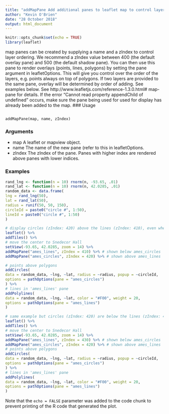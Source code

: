 ```yaml
---
title: "addMapPane Add additional panes to leaflet map to control layer order"
author: "Kevin O'Brien"
date: "28 October 2018"
output: html_document
---
```


```r
knitr::opts_chunk$set(echo = TRUE)
library(leaflet)
```


map panes can be created by supplying a name and a zIndex to control layer ordering. We recommend
a zIndex value between 400 (the default overlay pane) and 500 (the default shadow pane).
You can then use this pane to render overlays (points, lines, polygons) by setting the pane argument
in leafletOptions. This will give you control over the order of the layers, e.g. points always on
top of polygons. If two layers are provided to the same pane, overlay will be determined by order
of adding. See examples below. See http://www.leafletjs.com/reference-1.3.0.html#
map-pane for details.
If the error "Cannot read property appendChild of undefined" occurs, make sure the pane being
used for used for display has already been added to the map.
### Usage
<pre><code>
addMapPane(map, name, zIndex)
</code></pre>

### Arguments

* map A leaflet or mapview object.
* name The name of the new pane (refer to this in leafletOptions.
* zIndex The zIndex of the pane. Panes with higher index are rendered above panes with
lower indices.

### Examples


```r
rand_lng <- function(n = 10) rnorm(n, -93.65, .01)
rand_lat <- function(n = 10) rnorm(n, 42.0285, .01)
random_data <- data.frame(
lng = rand_lng(50),
lat = rand_lat(50),
radius = runif(50, 50, 150),
circleId = paste0("circle #", 1:50),
lineId = paste0("circle #", 1:50)
)
```


```r
# display circles (zIndex: 420) above the lines (zIndex: 410), even when added first
leaflet() %>%
addTiles() %>%
# move the center to Snedecor Hall
setView(-93.65, 42.0285, zoom = 14) %>%
addMapPane("ames_lines", zIndex = 410) %>% # shown below ames_circles
addMapPane("ames_circles", zIndex = 420) %>% # shown above ames_lines

# points above polygons
addCircles(
data = random_data, ~lng, ~lat, radius = ~radius, popup = ~circleId,
options = pathOptions(pane = "ames_circles")
) %>%
# lines in 'ames_lines' pane
addPolylines(
data = random_data, ~lng, ~lat, color = "#F00", weight = 20,
options = pathOptions(pane = "ames_lines")
)
```



```r
# same example but circles (zIndex: 420) are below the lines (zIndex: 430)
leaflet() %>%
addTiles() %>%
# move the center to Snedecor Hall
setView(-93.65, 42.0285, zoom = 14) %>%
addMapPane("ames_lines", zIndex = 430) %>% # shown below ames_circles
addMapPane("ames_circles", zIndex = 420) %>% # shown above ames_lines
# points above polygons
addCircles(
data = random_data, ~lng, ~lat, radius = ~radius, popup = ~circleId,
options = pathOptions(pane = "ames_circles")
) %>%
# lines in 'ames_lines' pane
addPolylines(
data = random_data, ~lng, ~lat, color = "#F00", weight = 20,
options = pathOptions(pane = "ames_lines")
)

```

Note that the `echo = FALSE` parameter was added to the code chunk to prevent printing of the R code that generated the plot.
